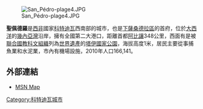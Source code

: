 {{Infobox settlement
<!--See Template:Infobox Settlement for additional fields that may be available-->
<!--See the Table at Infobox Settlement for all fields and descriptions of usage-->
<!-- Basic info  ---------------->
|name                   =聖佩德羅  <!-- at least one of the first two fields must be filled in -->
|official_name          =
|other_name             =
|native_name            =  <!-- if different from the English name -->
|nickname               = 
|settlement_type        = <!--such as Town, Village, City, Borough etc.-->
|total_type             = <!-- to set a non-standard label for total area and population rows -->
|motto                  =
<!-- images and maps  ----------->
|image_skyline          = San Pédro centre-ville.JPG
|imagesize              = 300px
|image_caption          = 
|image_flag             = 
|flag_size              =
|image_seal             = 
|seal_size              =
|image_shield           = 
|shield_size            =
|image_blank_emblem     =
|blank_emblem_type      =
|blank_emblem_size      =
|image_map              = 
|mapsize                = 
|map_caption            = 
|image_map1             = 
|mapsize1               = 
|map_caption1           = 
|image_dot_map          =
|dot_mapsize            =
|dot_map_caption        =
|dot_x =  |dot_y =
|pushpin_map            =Côte d'Ivoire <!-- name of a location map as per Template:Location_map -->
|pushpin_label_position = <!-- position of the pushpin label: left, right, top, bottom, none -->
|pushpin_map_caption    =
|pushpin_mapsize        =300
<!-- Location ------------------>
|coordinates_region     = CI
|subdivision_type       = 國家
|subdivision_name       = {{CIV}}
|subdivision_type1      = 區
|subdivision_name1      = [[下薩桑德拉區|下薩桑德拉區]]
|subdivision_type2      =
|subdivision_name2      = 
|subdivision_type3      = 
|subdivision_name3      = 
|subdivision_type4      = 
|subdivision_name4      =
<!-- Smaller parts (e.g. boroughs of a city) and seat of government -->
|seat_type              =
|seat                   =
|parts_type             =
|parts_style            = <!-- =list (for list), coll (for collapsed list), para (for paragraph format)
                               Default is list if up to 5 items, coll if more than 5-->
|parts                  = <!-- parts text, or header for parts list -->
|p1                     = 
|p2                     = <!-- etc. up to p50: for separate parts to be listed--> 
<!-- Politics ----------------->
|government_footnotes   =
|government_type        =
|leader_title           =
|leader_name            =
|leader_party           =
|leader_title1          =  <!-- for places with, say, both a mayor and a city manager -->
|leader_name1           =
|leader_title2          =
|leader_name2           =
|leader_title3          =
|leader_name3           =
|leader_title4          =
|leader_name4           =
|established_title      =  <!-- Settled -->
|established_date       = 
|established_title1     =  <!-- Incorporated (town) -->
|established_date1      = 
|established_title2     = <!-- Incorporated (city) --> 
|established_date2      = 
|established_title3     =  
|established_date3      =
|founder                =
|named_for              =
<!-- Area    --------------------->
|area_magnitude         = <!-- use only to set a special wikilink --> 
|unit_pref                = <!--Enter: Imperial, to display imperial before metric-->
|area_footnotes           =
|area_total_km2           = <!-- ALL fields with measurements are subject to automatic unit conversion-->
|area_land_km2            = <!--See table @ Template:Infobox Settlement for details on unit conversion-->
|area_water_km2           =
|area_total_dunam         = <!--Used in Middle East articles only-->
|area_total_sq_mi         =
|area_land_sq_mi          =
|area_water_sq_mi         =
|area_water_percent       =
|area_urban_km2           =
|area_urban_sq_mi         =
|area_metro_km2           =
|area_metro_sq_mi         =
|area_blank1_title        =
|area_blank1_km2          =
|area_blank1_sq_mi        =
<!-- Elevation -------------------------->
|elevation_footnotes    = 
|elevation_m            = 1
|elevation_ft           =
|elevation_max_m            = 
|elevation_max_ft           =
|elevation_min_m            = 
|elevation_min_ft           =
<!-- Population   ----------------------->
|population_as_of               =1998 
|population_footnotes           =
|population_note                =
|population_total               =131800
|population_density_km2         =<!--For automatic calculation, any density field may contain: auto -->
|population_density_sq_mi       =
|population_metro               =
|population_density_metro_km2   =
|population_density_metro_sq_mi =
|population_urban               =
|population_density_urban_km2   =
|population_density_urban_sq_mi =
|population_blank1_title        =
|population_blank1              =
|population_density_blank1_km2 =   
|population_density_blank1_sq_mi =
<!-- General information  --------------->
|timezone               = 
|utc_offset             = 
|timezone_DST           = 
|utc_offset_DST         = 
| coor_type             = <!-- can be used to specify what the coordinates refer to -->
|latd =04 |latm =45 |lats =05 |latNS =N
|longd=06 |longm=38 |longs=19 |longEW=W
<!-- Area/postal codes & others -------->
|postal_code_type       =  <!-- enter ZIP code, Postcode, Post code, Postal code... -->
|postal_code            =
|area_code              =
|twin1                  =
|twin1_country          =
|twin2                  =
|twin2_country          =
|twin3                  =
|twin3_country          =
|twin4                  =
|twin4_country          =
|twin5                  =
|twin5_country          =
|twin6                  =
|twin6_country          =
|twin7                  =
|twin7_country          =
|blank_name             =
|blank_info             =
|blank1_name            =
|blank1_info            =
|blank2_name            =
|blank2_info            =
|blank3_name            =
|blank3_info            =
|blank4_name            =
|blank4_info            =
|blank5_name            =
|blank5_info            =
|blank6_name            =
|blank6_info            =
|website                = 
|footnotes              = 
}} 

[[File:San_Pédro-plage4.JPG|left]]

'''聖佩德羅'''是[[西非|西非]]國家[[科特迪瓦|科特迪瓦]]西南部的城市，也是[[下薩桑德拉區|下薩桑德拉區]]的首府，位於[[大西洋|大西洋]]的[[幾內亞灣|幾內亞灣]]沿岸，擁有全國第二大港口，距離首都[[阿比讓|阿比讓]]348公里，西面有是被[[聯合國教科文組織|聯合國教科文組織]]列為[[世界遺產|世界遺產]]的[[塔伊國家公園|塔伊國家公園]]，海拔高度1米，居民主要從事捕魚業和水泥業，市內有機場設施，2010年人口166,141。

== 外部連結 ==
* [http://maps.msn.com/%28cc0yvue4eygjfhj2auy0he55%29/map.aspx?lats1=4.751389&lons1=-6.638611&alts1=14&regn1=2 MSN Map]{{Dead link|date=2019年12月 |bot=InternetArchiveBot |fix-attempted=yes }}

{{coord|04|45|05|N| 06|38|19|W|display=title|region:CI_type:city_source:dewiki}}

[[Category:科特迪瓦城市|Category:科特迪瓦城市]]
